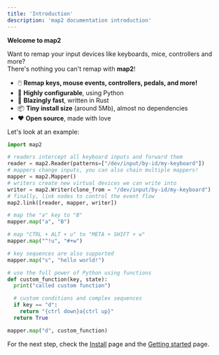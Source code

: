 ```yaml
---
title: 'Introduction'
description: 'map2 documentation introduction'
---
```


**Welcome to map2**

Want to remap your input devices like keyboards, mice, controllers and more?  
There's nothing you can't remap with **map2**!

- 🖱️ **Remap keys, mouse events, controllers, pedals, and more!**
- 🔧  **Highly configurable**, using Python
- 🚀 **Blazingly fast**, written in Rust
- 📦 **Tiny install size** (around 5Mb), almost no dependencies
- ❤️ **Open source**, made with love

Let's look at an example:


```python
import map2

# readers intercept all keyboard inputs and forward them
reader = map2.Reader(patterns=["/dev/input/by-id/my-keyboard"])
# mappers change inputs, you can also chain multiple mappers!
mapper = map2.Mapper()
# writers create new virtual devices we can write into
writer = map2.Writer(clone_from = "/dev/input/by-id/my-keyboard")
# finally, link nodes to control the event flow
map2.link([reader, mapper, writer])

# map the "a" key to "B"
mapper.map("a", "B")

# map "CTRL + ALT + u" to "META + SHIFT + w"
mapper.map("^!u", "#+w")

# key sequences are also supported
mapper.map("s", "hello world!")

# use the full power of Python using functions
def custom_function(key, state):
  print("called custom function")

  # custom conditions and complex sequences
  if key == "d":
    return "{ctrl down}a{ctrl up}"
  return True

mapper.map("d", custom_function)
```

For the next step, check the [Install](/map2/en/basics/install) page and the
[Getting started](/map2/en/basics/getting-started) page.
